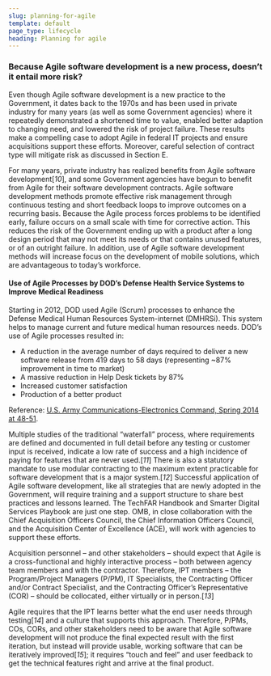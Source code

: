 ```yaml
---
slug: planning-for-agile
template: default
page_type: lifecycle
heading: Planning for agile
---
```


### Because Agile software development is a new process, doesn’t it entail more risk?

Even though Agile software development is a new practice to the Government, it dates back to the 1970s and has been used in private industry for many years (as well as some Government agencies) where it repeatedly demonstrated a shortened time to value, enabled better adaption to changing need, and lowered the risk of project failure. These results make a compelling case to adopt Agile in federal IT projects and ensure acquisitions support these efforts. Moreover, careful selection of contract type will mitigate risk as discussed in Section E.

For many years, private industry has realized benefits from Agile software development[*10*], and some Government agencies have begun to benefit from Agile for their software development contracts. Agile software development methods promote effective risk management through continuous testing and short feedback loops to improve outcomes on a recurring basis. Because the Agile process forces problems to be identified early, failure occurs on a small scale with time for corrective action. This reduces the risk of the Government ending up with a product after a long design period that may not meet its needs or that contains unused features, or of an outright failure. In addition, use of Agile software development methods will increase focus on the development of mobile solutions, which are advantageous to today’s workforce.

#### Use of Agile Processes by DOD’s Defense Health Service Systems to Improve Medical Readiness

Starting in 2012, DOD used Agile (Scrum) processes to enhance the Defense Medical Human Resources System-internet (DMHRSi). This system helps to manage current and future medical human resources needs. DOD’s use of Agile processes resulted in:

- A reduction in the average number of days required to deliver a new software release from 419 days to 58 days (representing ~87% improvement in time to market)
- A massive reduction in Help Desk tickets by 87%
- Increased customer satisfaction
- Production of a better product

Reference: <a href="http://www.cecom.army.mil/THE-LINK/2014/spring/#50" target="_blank" class="usa-external_link">U.S. Army Communications-Electronics Command, Spring 2014 at 48-51</a>.

Multiple studies of the traditional “waterfall” process, where requirements are defined and documented in full detail before any testing or customer input is received, indicate a low rate of success and a high incidence of paying for features that are never used.[*11*] There is also a statutory mandate to use modular contracting to the maximum extent practicable for software development that is a major system.[*12*] Successful application of Agile software development, like all strategies that are newly adopted in the Government, will require training and a support structure to share best practices and lessons learned. The TechFAR Handbook and Smarter Digital Services Playbook are just one step. OMB, in close collaboration with the Chief Acquisition Officers Council, the Chief Information Officers Council, and the Acquisition Center of Excellence (ACE), will work with agencies to support these efforts.

Acquisition personnel – and other stakeholders – should expect that Agile is a cross-functional and highly interactive process – both between agency team members and with the contractor. Therefore, IPT members – the Program/Project Managers (P/PM), IT Specialists, the Contracting Officer and/or Contract Specialist, and the Contracting Officer’s Representative (COR) – should be collocated, either virtually or in person.[*13*]

Agile requires that the IPT learns better what the end user needs through testing[*14*] and a culture that supports this approach. Therefore, P/PMs, COs, CORs, and other stakeholders need to be aware that Agile software development will not produce the final expected result with the first iteration, but instead will provide usable, working software that can be iteratively improved[*15*]; it requires “touch and feel” and user feedback to get the technical features right and arrive at the final product.

